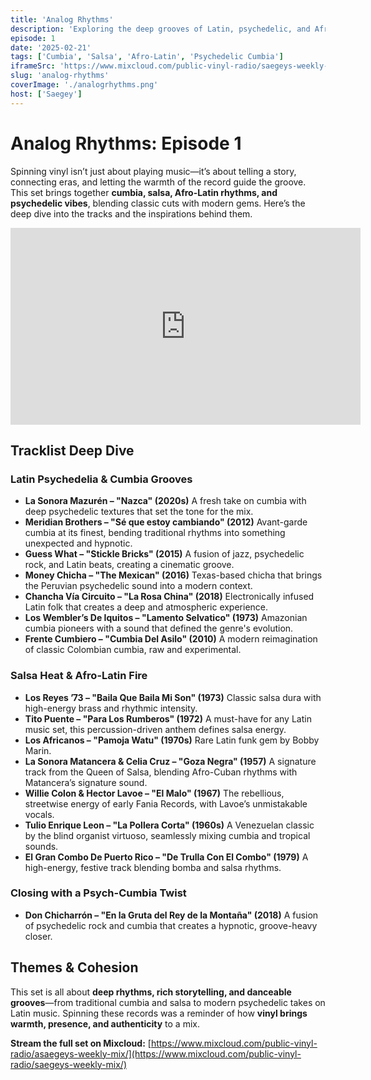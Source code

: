 ```yaml
---
title: 'Analog Rhythms'
description: 'Exploring the deep grooves of Latin, psychedelic, and Afro-Latin music through vinyl selections.'
episode: 1
date: '2025-02-21'
tags: ['Cumbia', 'Salsa', 'Afro-Latin', 'Psychedelic Cumbia']
iframeSrc: 'https://www.mixcloud.com/public-vinyl-radio/saegeys-weekly-mix/'
slug: 'analog-rhythms'
coverImage: './analogrhythms.png'
host: ['Saegey']
---
```


# **Analog Rhythms: Episode 1**

Spinning vinyl isn’t just about playing music—it’s about telling a story, connecting eras, and letting the warmth of the record guide the groove. This set brings together **cumbia, salsa, Afro-Latin rhythms, and psychedelic vibes**, blending classic cuts with modern gems. Here’s the deep dive into the tracks and the inspirations behind them.

<iframe
  width='560'
  height='315'
  src='https://www.youtube.com/embed/pH0xjBOf1G4?si=EaheM0eWWNF_J6-x'
  title='YouTube video player'
  frameborder='0'
  allow='accelerometer; autoplay; clipboard-write; encrypted-media; gyroscope; picture-in-picture; web-share'
  referrerpolicy='strict-origin-when-cross-origin'
  allowfullscreen
></iframe>

## **Tracklist Deep Dive**

### **Latin Psychedelia & Cumbia Grooves**

- **La Sonora Mazurén – "Nazca" (2020s)**
  A fresh take on cumbia with deep psychedelic textures that set the tone for the mix.
- **Meridian Brothers – "Sé que estoy cambiando" (2012)**
  Avant-garde cumbia at its finest, bending traditional rhythms into something unexpected and hypnotic.
- **Guess What – "Stickle Bricks" (2015)**
  A fusion of jazz, psychedelic rock, and Latin beats, creating a cinematic groove.
- **Money Chicha – "The Mexican" (2016)**
  Texas-based chicha that brings the Peruvian psychedelic sound into a modern context.
- **Chancha Vía Circuito – "La Rosa China" (2018)**
  Electronically infused Latin folk that creates a deep and atmospheric experience.
- **Los Wembler’s De Iquitos – "Lamento Selvatico" (1973)**
  Amazonian cumbia pioneers with a sound that defined the genre's evolution.
- **Frente Cumbiero – "Cumbia Del Asilo" (2010)**
  A modern reimagination of classic Colombian cumbia, raw and experimental.

### **Salsa Heat & Afro-Latin Fire**

- **Los Reyes ’73 – "Baila Que Baila Mi Son" (1973)**
  Classic salsa dura with high-energy brass and rhythmic intensity.
- **Tito Puente – "Para Los Rumberos" (1972)**
  A must-have for any Latin music set, this percussion-driven anthem defines salsa energy.
- **Los Africanos – "Pamoja Watu" (1970s)**
  Rare Latin funk gem by Bobby Marin.
- **La Sonora Matancera & Celia Cruz – "Goza Negra" (1957)**
  A signature track from the Queen of Salsa, blending Afro-Cuban rhythms with Matancera’s signature sound.
- **Willie Colon & Hector Lavoe – "El Malo" (1967)**
  The rebellious, streetwise energy of early Fania Records, with Lavoe’s unmistakable vocals.
- **Tulio Enrique Leon – "La Pollera Corta" (1960s)**
  A Venezuelan classic by the blind organist virtuoso, seamlessly mixing cumbia and tropical sounds.
- **El Gran Combo De Puerto Rico – "De Trulla Con El Combo" (1979)**
  A high-energy, festive track blending bomba and salsa rhythms.

### **Closing with a Psych-Cumbia Twist**

- **Don Chicharrón – "En la Gruta del Rey de la Montaña" (2018)**
  A fusion of psychedelic rock and cumbia that creates a hypnotic, groove-heavy closer.

## **Themes & Cohesion**

This set is all about **deep rhythms, rich storytelling, and danceable grooves**—from traditional cumbia and salsa to modern psychedelic takes on Latin music. Spinning these records was a reminder of how **vinyl brings warmth, presence, and authenticity** to a mix.

**Stream the full set on Mixcloud:** [https://www.mixcloud.com/public-vinyl-radio/asaegeys-weekly-mix/](https://www.mixcloud.com/public-vinyl-radio/saegeys-weekly-mix/)
